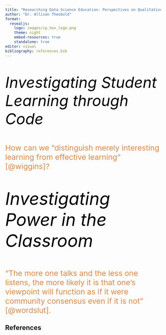 ```yaml
---
title: "Researching Data Science Education: Perspectives on Qualitative Research Methods"
author: "Dr. Allison Theobold"
format: 
  revealjs:
    logo: images/cp_hex_logo.png
    theme: night
    embed-resources: true
    standalone: true
editor: visual
bibliography: references.bib
---
```


##  {background-color="#B6CADA"}

::: {style="font-size: 3.5em; color: #000000;"}
*Investigating Student Learning through Code*
:::

##

::: {style="font-size: 1.75em; color: #e28743;"}
How can we "distinguish merely interesting learning from effective learning" [@wiggins]?
:::

##  {background-color="#B6CADA"}

::: {style="font-size: 4em; color: #000000;"}
*Investigating Power in the Classroom*
:::

## 

::: {style="font-size: 1.75em; color: #e28743;"}
"The more one talks and the less one listens, the more likely it is that
one's viewpoint will function as if it were community consensus even if
it is not" [@wordslut]. 
:::

## References